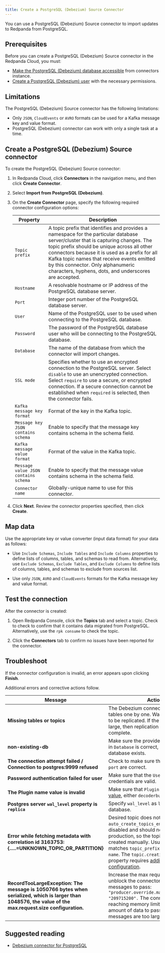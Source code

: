 ```yaml
---
title: Create a PostgreSQL (Debezium) Source Connector
---
```


<head>
    <meta name="title" content="Create a PostgreSQL (Debezium) Source Connector | Redpanda Docs"/>
    <meta name="description" content="Use the Redpanda Cloud UI to create a PostgreSQL (Debezium) Source Connector."/>
    <link rel="canonical" href="https://docs.redpanda.com/docs/deploy/deployment-option/cloud/managed-connectors/create-postgresql-connector/" />
</head>

You can use a PostgreSQL (Debezium) Source connector to import updates to Redpanda from PostgreSQL.

## Prerequisites

Before you can create a PostgreSQL (Debezium) Source connector in the Redpanda Cloud, you
must:

- [Make the PostgreSQL (Debezium) database accessible](https://debezium.io/documentation/reference/stable/connectors/postgresql.html#postgresql-security)
  from connectors instance.
- [Create a PostgreSQL (Debezium) user](https://debezium.io/documentation/reference/stable/connectors/postgresql.html#postgresql-permissions)
  with the necessary permissions.

## Limitations

The PostgreSQL (Debezium) Source connector has the following limitations:

- Only `JSON`, `CloudEvents` or `AVRO` formats can be used for a Kafka message key and value format.
- PostgreSQL (Debezium) connector can work with only a single task at a time.

## Create a PostgreSQL (Debezium) Source connector

To create the PostgreSQL (Debezium) Source connector:

1. In Redpanda Cloud, click **Connectors** in the navigation menu, and then
   click **Create Connector**.
2. Select **Import from PostgreSQL (Debezium)**.
3. On the **Create Connector** page, specify the following required connector
   configuration options:

   | Property                             | Description |
   | ------------------------------------ | ----------- |
   | `Topic prefix`                       | A topic prefix that identifies and provides a namespace for the particular database server/cluster that is capturing changes. The topic prefix should be unique across all other connectors because it is used as a prefix for all Kafka topic names that receive events emitted by this connector. Only alphanumeric characters, hyphens, dots, and underscores are accepted. |
   | `Hostname`                           | A resolvable hostname or IP address of the PostgreSQL database server. |
   | `Port`                               | Integer port number of the PostgreSQL database server. |
   | `User`                               | Name of the PostgreSQL user to be used when connecting to the PostgreSQL database. |
   | `Password`                           | The password of the PostgreSQL database user who will be connecting to the PostgreSQL database. |
   | `Database`                           | The name of the database from which the connector will import changes. |
   | `SSL mode`                           | Specifies whether to use an encrypted connection to the PostgreSQL server. Select `disable` to use an unencrypted connection. Select `require` to use a secure, or encrypted connection. If a secure connection cannot be established when `required` is selected, then the connector fails.  |
   | `Kafka message key format`           | Format of the key in the Kafka topic. |
   | `Message key JSON contains schema`   | Enable to specify that the message key contains schema in the schema field. |
   | `Kafka message value format`         | Format of the value in the Kafka topic. |
   | `Message value JSON contains schema` | Enable to specify that the message value contains schema in the schema field. |
   | `Connector name`                     | Globally-unique name to use for this connector. |
4. Click **Next**. Review the connector properties specified, then click **Create**.

## Map data

Use the appropriate key or value converter (input data format) for your data as follows:

- Use `Include Schemas`, `Include Tables` and `Include Columns` properties to define
  lists of columns, tables, and schemas to read from. Alternatively, use `Exclude Schemas`,
  `Exclude Tables`, and `Exclude Columns` to define lists of columns, tables, and
  schemas to exclude from sources list.

- Use only `JSON`, `AVRO` and `CloudEvents` formats for the Kafka message key and value format.

## Test the connection

After the connector is created:

1. Open Redpanda Console, click the **Topics** tab and select a topic.
   Check to check to confirm that it contains data migrated from PostgreSQL.
   Alternatively, use the `rpk consume` to check the topic.

2. Click the **Connectors** tab to confirm no issues have been reported for the
   connector.

## Troubleshoot

If the connector configuration is invalid, an error appears upon clicking **Finish**.

Additional errors and corrective actions follow.

| Message | Action |
|---------|--------|
| **Missing tables or topics** | The Debezium connector replicates tables one by one. Wait for other tables to be replicated. If the database is quite large, then replication takes longer to complete. |
| **non-existing-db** | Make sure the provided database name in `Database` is correct, and that the database exists. |
| **The connection attempt failed / Connection to postgres:9999 refused** | Check to make sure that `hostname` and `port` are correct. |
| **Password authentication failed for user** | Make sure that the `User` and `Password` credentials are valid. |
| **The Plugin name value is invalid** | Make sure that `Plugin` contains a [valid value](https://debezium.io/documentation/reference/stable/connectors/postgresql.html#postgresql-property-plugin-name), either `decoderbufs` or `pgoutput`. |
| **Postgres server `wal_level` property is `replica`** | Specify `wal_level` as `logical` for your database. |
| **Error while fetching metadata with correlation id 3163753:{.....=UNKNOWN_TOPIC_OR_PARTITION}** | Desired topic does not exist. The `auto_create_topics_enabled` property is disabled and should not be enabled in production, so the topic must be created manually. Usually the topic matches `topic_prefix.full DB table name`. The `topic.creation.enable` property requires [additional configuration](https://debezium.io/documentation/reference/stable/configuration/topic-auto-create-config.html). |
| **RecordTooLargeException: The message is 1050766 bytes when serialized, which is larger than 1048576, the value of the max.request.size configuration.** | Increase the max request size to unblock the connector and allow large messages to pass: ```"producer.override.max.request.size": "209715200".``` The connector may be reaching memory limits and failing if the amount of data to pass or your messages are too large. |

## Suggested reading

* [Debezium connector for PostgreSQL](https://debezium.io/documentation/reference/stable/connectors/postgresql.html)
